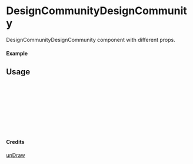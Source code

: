 
<Meta of={DesignCommunityDesignCommunity} title="unDraw/DesignCommunityDesignCommunity" />

# DesignCommunityDesignCommunity

DesignCommunityDesignCommunity component with different props.

#### Example

<Canvas of={DesignCommunityDesignCommunity.Primary} />

## Usage

```ts
import { DesignCommunityDesignCommunity } from "yadl-ui";

const Example = () => {
  return (
      <DesignCommunityDesignCommunity />
  );
};

export default Example;
```

#### Credits
[unDraw](https://undraw.co/illustrations)
